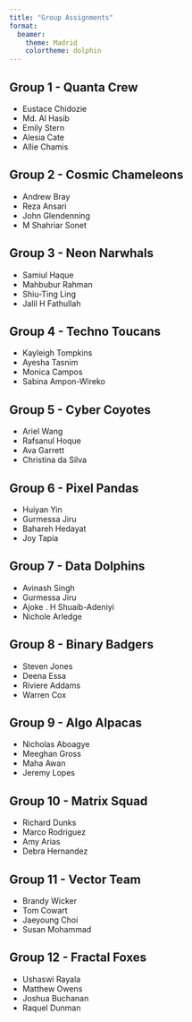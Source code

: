 ```yaml
---
title: "Group Assignments"
format:
  beamer:
    theme: Madrid
    colortheme: dolphin
---
```


## Group 1 - Quanta Crew

- Eustace Chidozie
- Md. Al Hasib
- Emily Stern
- Alesia Cate
- Allie Chamis

## Group 2 - Cosmic Chameleons

- Andrew Bray
- Reza Ansari
- John Glendenning
- M Shahriar Sonet

## Group 3 - Neon Narwhals

- Samiul Haque
- Mahbubur Rahman
- Shiu-Ting Ling
- Jalil H Fathullah

## Group 4 - Techno Toucans

- Kayleigh Tompkins
- Ayesha Tasnim
- Monica Campos
- Sabina Ampon-Wireko

## Group 5 - Cyber Coyotes

- Ariel Wang
- Rafsanul Hoque
- Ava Garrett
- Christina da Silva

## Group 6 - Pixel Pandas

- Huiyan Yin
- Gurmessa Jiru
- Bahareh Hedayat
- Joy Tapia

## Group 7 - Data Dolphins

- Avinash Singh
- Gurmessa Jiru
- Ajoke . H Shuaib-Adeniyi
- Nichole Arledge

## Group 8 - Binary Badgers

- Steven Jones
- Deena Essa
- Riviere Addams
- Warren Cox

## Group 9 - Algo Alpacas

- Nicholas Aboagye
- Meeghan Gross
- Maha Awan
- Jeremy Lopes

## Group 10 - Matrix Squad

- Richard Dunks
- Marco Rodriguez
- Amy Arias
- Debra Hernandez

## Group 11 - Vector Team

- Brandy Wicker
- Tom Cowart
- Jaeyoung Choi
- Susan Mohammad

## Group 12 - Fractal Foxes

- Ushaswi Rayala
- Matthew Owens
- Joshua Buchanan
- Raquel Dunman